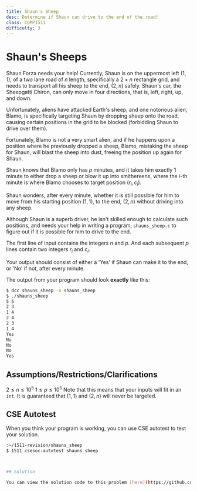 ```yaml
---
title: Shaun's Sheep
desc: Determine if Shaun can drive to the end of the road!
class: COMP1511
difficulty: 3
---
```

# Shaun's Sheeps
Shaun Forza needs your help! Currently, Shaun is on the uppermost left  $(1, 1)$, of a two lane road of $n$ length, specifically a $2 \times n$ rectangle grid, and needs to transport all his sheep to the end, $(2, n)$ safely. Shaun's car, the Sheepgatti Chiron, can only move in four directions, that is, left, right, up, and down. 

Unfortunately, aliens have attacked Earth's sheep, and one notorious alien, Blamo, is specifically targeting Shaun by dropping sheep onto the road, causing certain positions in the grid to be blocked (forbidding Shaun to drive over them). 

Fortunately, Blamo is not a very smart alien, and if he happens upon a position where he previously dropped a sheep, Blamo, mistaking the sheep for Shaun, will blast the sheep into dust, freeing the position up again for Shaun. 

Shaun knows that Blamo only has $p$ minutes, and it takes him exactly 1 minute to either drop a sheep or blow it up into smithereens, where the $i$-th minute is where Blamo chooses to target position $(r_{i}, c_{i})$. 

Shaun wonders, after every minute, whether it is still possible for him to move from his starting position $(1, 1)$, to the end, $(2, n)$ without driving into any sheep.

Although Shaun is a superb driver, he isn't skilled enough to calculate such positions, and needs your help in writing a program, `shauns_sheep.c` to figure out if it is possible for him to drive to the end.

The first line of input contains the integers $n$ and $p$.
And each subsequent $p$ lines contain two integers $r_{i}$ and $c_{i}$.

Your output should consist of either a 'Yes' if Shaun can make it to the end, or 'No' if not, after every minute.

The output from your program should look **exactly** like this:
```bash
$ dcc shauns_sheep -o shauns_sheep
$ ./shauns_sheep
5 5
2 3
1 4
2 4
2 3
1 4
Yes
No
No
No
Yes
```

## Assumptions/Restrictions/Clarifications
$2 \leq n \leq 10^5$
$1 \leq p \leq 10^5$
Note that this means that your inputs will fit in an `int`.
It is guaranteed that $(1, 1)$ and $(2, n)$ will never be targeted.

## CSE Autotest

When you think your program is working, you can use CSE autotest to test your solution.

```bash
:~/1511-revision/shauns_sheep
$ 1511 csesoc-autotest shauns_sheep



## Solution

You can view the solution code to this problem [here](https://github.com/csesoc/comp1511-revision-t1-2022/blob/master/solutions/shauns_sheep/solution.c).